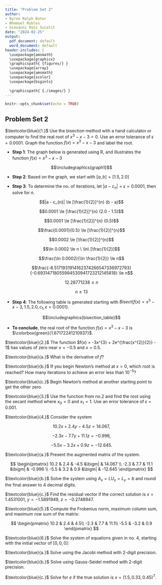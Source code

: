 ```yaml
---
title: "Problem Set 2"
author:
- Byron Ralph Boter
- Nhemuel Robles
- Giovanni Ross Sucalit
date: "2024-02-25"
output:
  pdf_document: default
  word_document: default
header-includes: |
  \usepackage{amsmath}
  \usepackage{graphicx}
  \graphicspath{ {figures/} }
  \usepackage{array}
  \usepackage{amsmath}
  \usepackage{xcolor}
  \usepackage{bigints}
  
  \graphicspath{ {./images/} }
---
```


```r
knitr::opts_chunk$set(echo = TRUE)
```

## Problem Set 2

$\textcolor{blue}{1.}$ Use the bisection method with a hand calculator or computer to find the real root of $x^{3} - x - 3 = 0$. Use an error tolerance of $\epsilon = 0.0001$. Graph the function $f(x) = x^{3} - x - 3$ and label the root.

  * **Step 1**: The graph below is generated using R, and illustrates the function $f(x) = x^{3} - x - 3$
  
  $$\includegraphics{graph1}$$
  
  * **Step 2**: Based on the graph, we start with $[a,b] = [1.5, 2.0]$
  
  * **Step 3**: To determine the no. of iterations, let $|a - c_{n}| = \epsilon = 0.0001$, then solve for $n$.
  
  $$|a - c_{n}| \le [\frac{1}{2}]^{n} (b - a)$$
  
  $$0.0001 \le [\frac{1}{2}]^{n} (2.0 - 1.5)$$
  
  $$0.0001 \le [\frac{1}{2}]^{n} (0.5)$$
   
  $$\frac{0.0001}{0.5} \le [\frac{1}{2}]^{n}$$
  
  $$0.0002 \le [\frac{1}{2}]^{n}$$
  
  $$\ln  0.0002 \le n \ \ln\ [\frac{1}{2}]$$
  
  $$\frac{\ln  0.0002}{\ln \frac{1}{2}} \le n$$
  
  $$\frac{-8.5171931914162374266547336972793}{-0.69314718055994530941723212145818} \le n$$
  
  $$12.28771238 \le n$$
  
  $$n \ge 13$$
  
  * **Step 4**: The following table is generated starting with $Bisect(f(x) = x^{3} - x - 3, 1.5, 2.0, c_{1}, \epsilon = 0.0001)$.

$$\includegraphics{bisection_table}$$

* **To conclude**, the real root of the function $f(x) = x^{3} - x - 3$ is $\colorbox{green}{1.67172241210937}$.
  

$\textcolor{blue}{2.}$ The function $f(x) = -3x^{3} + 2e^{\frac{x^{2}}{2}} - 1$ has values of zero near $x = -0.5$ and $x = 0.5$.

  $\textcolor{blue}{a.}$ What is the derivative of $f$?
  
  $\textcolor{blue}{b.}$ If you begin Newton's method at $x = 0$, which root is reached? How many iterations to achieve an error less than $10^{-5}$?
  
  $\textcolor{blue}{c.}$ Begin Newton's method at another starting point to get the other zero.
  
$\textcolor{blue}{3.}$ Use the function from no.2 and find the root using the secant method where $x_{0} = 0$ and $x_{1} = 1$. Use an error tolerance of $\epsilon = 0.001$.

$\textcolor{blue}{4.}$ Consider the system

$$10.2x + 2.4y - 4.5z = 14.067,$$

$$-2.3x - 7.7y + 11.1z = -0.996,$$

$$-5.5x - 3.2x + 0.9z = -12.645.$$

  
  $\textcolor{blue}{a.}$ Present the augmented matrix of the system.
  
  $$
  \begin{pmatrix}
    10.2 & 2.4 & -4.5  &\bigm| & 14.067 \\
    -2.3 & 7.7 & 11.1  &\bigm| & -0.996 \\
    -5.5 & 3.2 & 0.9  &\bigm| & -12.645 
  \end{pmatrix}
  $$
  
  $\textcolor{blue}{b.}$ Solve the system using $A_{x} = LU_{x} = L_{y} = b$ and round the final answer to 4 decimal digits.
  
  $\textcolor{blue}{c.}$ Find the residual vector if the correct solution is $x = 1.4531001$, $y = -1.5891949$, $z = -0.2748947$.
  
$\textcolor{blue}{5.}$ Compute the Frobenius norm, maximum column sum, and maximum row sum of the matrix:

$$
\begin{pmatrix}
10.2 & 2.4 & 4.5\\
-2.3 & 7.7 & 11.1\\
-5.5 & -3.2 & 0.9
\end{pmatrix}
$$
  
  $\textcolor{blue}{6.}$ Solve the system of equations given in no. 4, starting with the initial vector of $[0,0,0]$:
  
  $\textcolor{blue}{a.}$ Solve using the Jacobi method with 2-digit precision.
  
  $\textcolor{blue}{b.}$ Solve using Gauss-Seidel method with 2-digit precision.
  
  $\textcolor{blue}{c.}$ Solve for $e$ if the true solution is $x = (1.5, 0.33, 0.45)^{T}$.
  